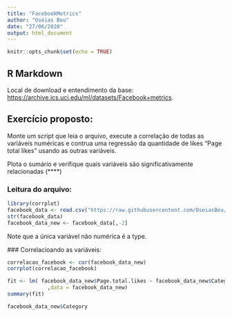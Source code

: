 ```yaml
---
title: "FacebookMetrics"
author: "Oséias Beu"
date: "27/06/2020"
output: html_document
---
```


```r
knitr::opts_chunk$set(echo = TRUE)
```

## R Markdown

Local de download e entendimento da base: <https://archive.ics.uci.edu/ml/datasets/Facebook+metrics>.


## Exercício proposto:

Monte um script que leia o arquivo, execute a correlação de todas as variáveis numéricas e contrua uma regressão da quantidade de likes "Page total likes" usando as outras variáveis.

Plota o sumário e verifique quais variáveis são significativamente relacionadas (****)



### Leitura do arquivo: 

```r
library(corrplot)
facebook_data <- read.csv("https://raw.githubusercontent.com/OseiasBeu/Data-Science/master/DataSets/Facebook_metrics/dataset_Facebook.csv", sep=";")
str(facebook_data)
facebook_data_new <- facebook_data[,-2]
```
 Note que a única variável não numérica é a type.
 
 ### Correlacioando as variáveis:

```r
correlacao_facebook <- cor(facebook_data_new)
corrplot(correlacao_facebook)
```

```r
fit <- lm( facebook_data_new$Page.total.likes ~ facebook_data_new$Category + facebook_data_new$Post.Month + facebook_data_new$Post.Weekday + facebook_data_new$Post.Hour + facebook_data_new$Paid + facebook_data_new$Lifetime.Post.Total.Reach + facebook_data_new$Lifetime.Post.Total.Impressions + facebook_data_new$Lifetime.Engaged.Users + facebook_data_new$Lifetime.Post.Consumers + facebook_data_new$Lifetime.Post.Consumptions + facebook_data_new$Lifetime.Post.Impressions.by.people.who.have.liked.your.Page + facebook_data_new$Lifetime.Post.reach.by.people.who.like.your.Page + facebook_data_new$Lifetime.People.who.have.liked.your.Page.and.engaged.with.your.post + facebook_data_new$comment + facebook_data_new$like + facebook_data_new$share + facebook_data_new$Total.Interactions
             ,data = facebook_data_new)
summary(fit)
```
```r
facebook_data_new$Category
```

